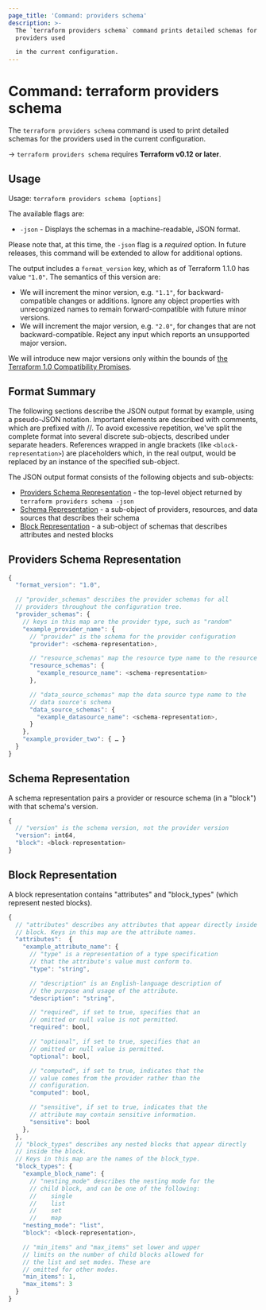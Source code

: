 ```yaml
---
page_title: 'Command: providers schema'
description: >-
  The `terraform providers schema` command prints detailed schemas for the
  providers used

  in the current configuration.
---
```


# Command: terraform providers schema

The `terraform providers schema` command is used to print detailed schemas for the providers used in the current configuration.

-> `terraform providers schema` requires **Terraform v0.12 or later**.

## Usage

Usage: `terraform providers schema [options]`

The available flags are:

- `-json` - Displays the schemas in a machine-readable, JSON format.

Please note that, at this time, the `-json` flag is a _required_ option. In future releases, this command will be extended to allow for additional options.

The output includes a `format_version` key, which as of Terraform 1.1.0 has
value `"1.0"`. The semantics of this version are:

- We will increment the minor version, e.g. `"1.1"`, for backward-compatible
  changes or additions. Ignore any object properties with unrecognized names to
  remain forward-compatible with future minor versions.
- We will increment the major version, e.g. `"2.0"`, for changes that are not
  backward-compatible. Reject any input which reports an unsupported major
  version.

We will introduce new major versions only within the bounds of
[the Terraform 1.0 Compatibility Promises](/language/v1-compatibility-promises).

## Format Summary

The following sections describe the JSON output format by example, using a pseudo-JSON notation.
Important elements are described with comments, which are prefixed with //.
To avoid excessive repetition, we've split the complete format into several discrete sub-objects, described under separate headers. References wrapped in angle brackets (like `<block-representation>`) are placeholders which, in the real output, would be replaced by an instance of the specified sub-object.

The JSON output format consists of the following objects and sub-objects:

- [Providers Schema Representation](#providers-schema-representation) - the top-level object returned by `terraform providers schema -json`
- [Schema Representation](#schema-representation) - a sub-object of providers, resources, and data sources that describes their schema
- [Block Representation](#block-representation) - a sub-object of schemas that describes attributes and nested blocks

## Providers Schema Representation

```javascript
{
  "format_version": "1.0",

  // "provider_schemas" describes the provider schemas for all
  // providers throughout the configuration tree.
  "provider_schemas": {
    // keys in this map are the provider type, such as "random"
    "example_provider_name": {
      // "provider" is the schema for the provider configuration
      "provider": <schema-representation>,

      // "resource_schemas" map the resource type name to the resource's schema
      "resource_schemas": {
        "example_resource_name": <schema-representation>
      },

      // "data_source_schemas" map the data source type name to the
      // data source's schema
      "data_source_schemas": {
        "example_datasource_name": <schema-representation>,
      }
    },
    "example_provider_two": { … }
  }
}
```

## Schema Representation

A schema representation pairs a provider or resource schema (in a "block") with that schema's version.

```javascript
{
  // "version" is the schema version, not the provider version
  "version": int64,
  "block": <block-representation>
}
```

## Block Representation

A block representation contains "attributes" and "block_types" (which represent nested blocks).

```javascript
{
  // "attributes" describes any attributes that appear directly inside the
  // block. Keys in this map are the attribute names.
  "attributes":  {
    "example_attribute_name": {
      // "type" is a representation of a type specification
      // that the attribute's value must conform to.
      "type": "string",

      // "description" is an English-language description of
      // the purpose and usage of the attribute.
      "description": "string",

      // "required", if set to true, specifies that an
      // omitted or null value is not permitted.
      "required": bool,

      // "optional", if set to true, specifies that an
      // omitted or null value is permitted.
      "optional": bool,

      // "computed", if set to true, indicates that the
      // value comes from the provider rather than the
      // configuration.
      "computed": bool,

      // "sensitive", if set to true, indicates that the
      // attribute may contain sensitive information.
      "sensitive": bool
    },
  },
  // "block_types" describes any nested blocks that appear directly
  // inside the block.
  // Keys in this map are the names of the block_type.
  "block_types": {
    "example_block_name": {
      // "nesting_mode" describes the nesting mode for the
      // child block, and can be one of the following:
      // 	single
      // 	list
      // 	set
      // 	map
    "nesting_mode": "list",
    "block": <block-representation>,

    // "min_items" and "max_items" set lower and upper
    // limits on the number of child blocks allowed for
    // the list and set modes. These are
    // omitted for other modes.
    "min_items": 1,
    "max_items": 3
  }
}
```

